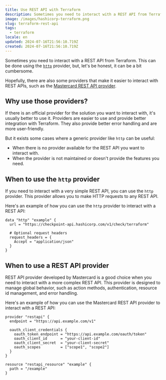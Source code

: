 ```yaml
---
title: Use REST API with Terraform
description: Sometimes you need to interact with a REST API from Terraform because there is no provider available or the provider is outdated. Here is a solution to interact with REST APIs using the `http` provider or a REST API provider.
image: /images/hashicorp-terraform.png
slug: terraform-rest-api
tags:
  - terraform
locale: en
updated: 2024-07-16T21:56:10.719Z
created: 2024-07-16T21:56:10.719Z
---
```


Sometimes you need to interact with a REST API from Terraform. This can be done using the [`http`](https://registry.terraform.io/providers/hashicorp/http/latest) provider, but, let's be honest, it can be a bit cumbersome.

Hopefully, there are also some providers that make it easier to interact with REST APIs, such as the [Mastercard REST API provider](https://registry.terraform.io/providers/Mastercard/restapi/latest).

## Why use those providers?

If there is an official provider for the solution you want to interact with, it's usually better to use it. Providers are easier to use and provide better integration with Terraform. They also provide better error handling and are more user-friendly.

But it exists some cases where a generic provider like `http` can be useful:
* When there is no provider available for the REST API you want to interact with.
* When the provider is not maintained or doesn't provide the features you need.

## When to use the `http` provider

If you need to interact with a very simple REST API, you can use the `http` provider. This provider allows you to make HTTP requests to any REST API.

Here's an example of how you can use the `http` provider to interact with a REST API:

```hcl
data "http" "example" {
  url = "https://checkpoint-api.hashicorp.com/v1/check/terraform"

  # Optional request headers
  request_headers = {
    Accept = "application/json"
  }
}
```

## When to use a REST API provider

REST API provider developed by Mastercard is a good choice when you need to interact with a more complex REST API. This provider is designed to manage global behavior, such as action methods, authentication, resource id management, and error handling.

Here's an example of how you can use the Mastercard REST API provider to interact with a REST API:

```hcl
provider "restapi" {
  endpoint = "https://api.example.com/v1"

  oauth_client_credentials {
    oauth_token_endpoint = "https://api.example.com/oauth/token"
    oauth_client_id      = "your-client-id"
    oauth_client_secret  = "your-client-secret"
    oauth_scopes         = ["scope1", "scope2"]
  }
}

resource "restapi_resource" "example" {
  path = "/example"
}
```
